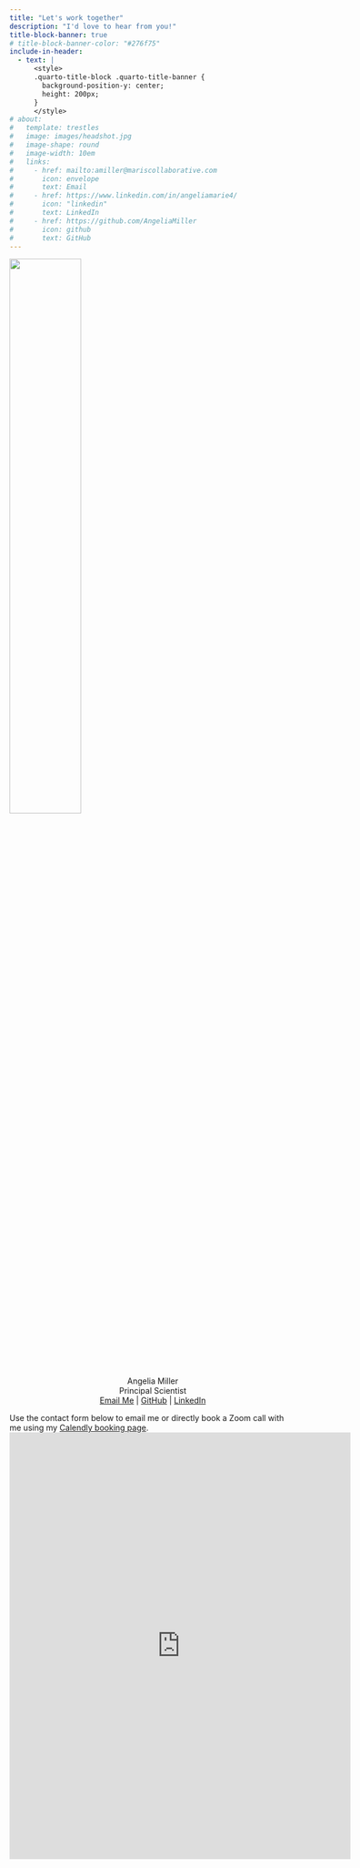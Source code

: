 ```yaml
---
title: "Let's work together"
description: "I'd love to hear from you!"
title-block-banner: true
# title-block-banner-color: "#276f75"
include-in-header:
  - text: |
      <style>
      .quarto-title-block .quarto-title-banner {
        background-position-y: center;
        height: 200px;
      }
      </style>
# about: 
#   template: trestles
#   image: images/headshot.jpg
#   image-shape: round
#   image-width: 10em
#   links: 
#     - href: mailto:amiller@mariscollaborative.com
#       icon: envelope
#       text: Email
#     - href: https://www.linkedin.com/in/angeliamarie4/
#       icon: "linkedin"
#       text: LinkedIn
#     - href: https://github.com/AngeliaMiller
#       icon: github
#       text: GitHub
---
```


::: {.grid}

::: {.g-col-4}
![](images/headshot-circle.png){fig-alt="A picture of Angelia Miller in a circle" fig-align="center" width=50%}


<center>Angelia Miller<br>Principal Scientist<br>[Email Me](mailto:amiller@mariscollaborative.com) | [GitHub](https://github.com/AngeliaMiller) | [LinkedIn](https://www.linkedin.com/in/angeliamarie4/)</center>
:::
  
::: {.g-col-6}

Use the contact form below to email me or directly book a Zoom call with me using my [Calendly booking page](https://calendly.com/maris-collaborative/30min).
    <br> 
    <iframe src="https://prettyform.addxt.com/a/form/vf/1FAIpQLSfHyJlBAjQJO9Tz5hiwTvrTrvR25omv3JcwlgOZqPhtkLdC4w" width="600" height="750" frameborder="0" marginheight="0" marginwidth="0">

Loading…

</iframe>

:::
  
:::  

<!-- ::: grid style =="--bs-columns: 2;" -->

<!-- ::: g-col-6 -->
<!-- <br> -->

<!-- Use the contact form below to email me or directly book a Zoom call with me using my [Calendly booking page](https://calendly.com/maris-collaborative/30min). -->
<!-- <br> -->

<!-- Angelia Miller<br>Principal Scientist<br>[Email Me](mailto:amiller@mariscollaborative.com) \| [GitHub](https://github.com/AngeliaMiller) \| [LinkedIn](https://www.linkedin.com/in/angeliamarie4/) -->
<!-- ::: -->

<!-- ::: g-col-4 -->
<!-- <iframe src="https://prettyform.addxt.com/a/form/vf/1FAIpQLSfHyJlBAjQJO9Tz5hiwTvrTrvR25omv3JcwlgOZqPhtkLdC4w" width="600" height="750" frameborder="0" marginheight="0" marginwidth="0"> -->

<!-- Loading… -->

<!-- </iframe> -->
<!-- ::: -->
<!-- ::::: -->
